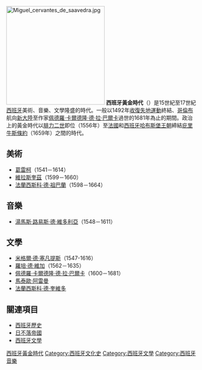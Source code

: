[[File:Miguel_cervantes_de_saavedra.jpg|260px]]
'''西班牙黃金時代'''（{{lang-es|Siglo de Oro}}）是15世紀至17世紀[[西班牙|西班牙]]美術、音樂、文學隆盛的時代。一般以1492年[[收復失地運動|收復失地運動]]終結、[[哥倫布|哥倫布]]航向[[新大陸|新大陸]]至作家[[佩德羅·卡爾德隆·德·拉·巴爾卡|佩德羅·卡爾德隆·德·拉·巴爾卡]]過世的1681年為止的期間。政治上的黃金時代以[[腓力二世_(西班牙)|腓力二世]]即位（1556年）至[[法蘭西王國|法國]]和[[西班牙哈布斯堡王朝|西班牙哈布斯堡王朝]]締結[[庇里牛斯條約|庇里牛斯條約]]（1659年）之間的時代。

==美術==
*[[葛雷柯|葛雷柯]]（1541－1614）
*[[維拉斯奎茲|維拉斯奎茲]]（1599－1660）
*[[法蘭西斯科·德·祖巴蘭|法蘭西斯科·德·祖巴蘭]]（1598－1664）

==音樂==
*[[湯馬斯·路易斯·德·維多利亞|湯馬斯·路易斯·德·維多利亞]]（1548－1611）

==文學==
*[[米格爾·德·塞凡提斯|米格爾·德·塞凡提斯]]（1547-1616）
*[[羅培·德·維加|羅培·德·維加]]（1562－1635）
*[[佩德羅·卡爾德隆·德·拉·巴爾卡|佩德羅·卡爾德隆·德·拉·巴爾卡]]（1600－1681）
*[[馬泰歐·阿雷曼|馬泰歐·阿雷曼]]
*[[法蘭西斯科·德·奎維多|法蘭西斯科·德·奎維多]]

== 關連項目 ==
* [[西班牙歷史|西班牙歷史]]
* [[日不落帝國|日不落帝國]]
* [[西班牙文學|西班牙文學]]
{{西班牙帝國}}
{{DEFAULTSORT:Siglo de Oro}}
[[Category:西班牙黃金時代|]]
[[Category:西班牙文化史|Category:西班牙文化史]]
[[Category:西班牙文學|Category:西班牙文學]]
[[Category:西班牙音樂|Category:西班牙音樂]]